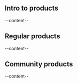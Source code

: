 

<ScrollableAnchor id="intro-to-products"><div>

## Intro to products
--content--

</div></ScrollableAnchor>

<ScrollableAnchor id="regular-products"><div>

## Regular products
--content--

</div></ScrollableAnchor>

<ScrollableAnchor id="community-products"><div>

## Community products
--content--

</div></ScrollableAnchor>
